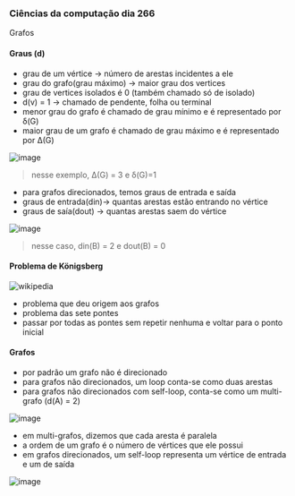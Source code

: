 




### Ciências da computação dia 266

Grafos

#### Graus (d)

-   grau de um vértice → número de arestas incidentes a ele
-   grau do grafo(grau máximo) → maior grau dos vertices
-   grau de vertices isolados é 0 (também chamado só de isolado)
-   d(v) = 1 → chamado de pendente, folha ou terminal
-   menor grau do grafo é chamado de grau mínimo e é representado por
    δ(G)
-   maior grau de um grafo é chamado de grau máximo e é representado por
    Δ(G)

![image](https://cdn-images-1.medium.com/max/800/1*1zacOmnt8bTIsygx8ebQBQ.png)

> nesse exemplo, Δ(G) = 3 e δ(G)=1

-   para grafos direcionados, temos graus de entrada e saída
-   graus de entrada(din)→ quantas arestas estão entrando no vértice
-   graus de saía(dout) → quantas arestas saem do vértice

![image](https://cdn-images-1.medium.com/max/800/1*rcd9eVoAPf7P66TvoxRVfA.png)

> nesse caso, din(B) = 2 e dout(B) = 0

#### Problema de Königsberg

![[wikipedia](https://en.wikipedia.org/wiki/Seven_Bridges_of_K%C3%B6nigsberg)](https://cdn-images-1.medium.com/max/800/0*mmGJn6mcwM-Qh7pJ.png)

-   problema que deu origem aos grafos
-   problema das sete pontes
-   passar por todas as pontes sem repetir nenhuma e voltar para o ponto
    inicial

#### Grafos

-   por padrão um grafo não é direcionado
-   para grafos não direcionados, um loop conta-se como duas arestas
-   para grafos não direcionados com self-loop, conta-se como um
    multi-grafo (d(A) = 2)

![image](https://cdn-images-1.medium.com/max/800/1*e_xko6O0B1gKQCvTaz6jUQ.png)

-   em multi-grafos, dizemos que cada aresta é paralela
-   a ordem de um grafo é o número de vértices que ele possui
-   em grafos direcionados, um self-loop representa um vértice de
    entrada e um de saída

![image](https://cdn-images-1.medium.com/max/800/1*VuiSJsSPBYe7rIdc6NaKCQ.png)


